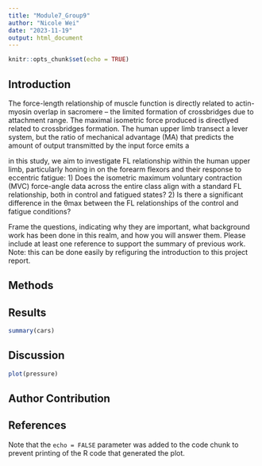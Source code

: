 ```yaml
---
title: "Module7_Group9"
author: "Nicole Wei"
date: "2023-11-19"
output: html_document
---
```


```r
knitr::opts_chunk$set(echo = TRUE)
```

## Introduction
The force-length relationship of muscle function is directly related to actin-myosin overlap in sacromere -- the limited formation of crossbridges due to attachment range. The maximal isometric force produced is directlyed related to crossbridges formation. 
The human upper limb transect a lever system, but the ratio of mechanical advantage (MA) that predicts the amount of output transmitted by the input force emits a

in this study, we aim to investigate FL relationship within the human upper limb, particularly honing in on the forearm flexors and their response to eccentric fatigue:
  1) Does the isometric maximum voluntary contraction (MVC) force-angle data across the entire class align with a standard FL relationship, both in control and fatigued states?
  2) Is there a significant difference in the θmax between the FL relationships of the control and fatigue conditions?


Frame the questions, indicating why they are important, what background work has been done in this realm, and how you will answer them. Please include at least one reference to support the summary of previous work. Note: this can be done easily by refiguring the introduction to this project report.

## Methods

## Results
```r
summary(cars)
```

## Discussion

```r
plot(pressure)
```

## Author Contribution

## References
Note that the `echo = FALSE` parameter was added to the code chunk to prevent printing of the R code that generated the plot.
